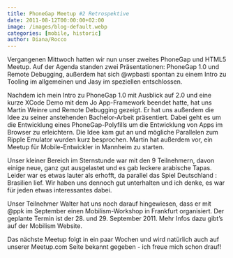 ```yaml
---
title: PhoneGap Meetup #2 Retrospektive
date: 2011-08-12T00:00:00+02:00
image: /images/blog-default.webp
categories: [mobile, historic]
author: Diana/Rocco
---
```


<div class="entry-content">
Vergangenen Mittwoch hatten wir nun unser zweites PhoneGap und HTML5 Meetup. Auf der Agenda standen zwei Präsentationen: PhoneGap 1.0 und Remote Debugging, außerdem hat sich @wpbasti spontan zu einem Intro zu Tooling im allgemeinen und Jasy im speziellen entschlossen. 



Nachdem ich mein Intro zu PhoneGap 1.0 mit Ausblick auf 2.0 und eine kurze XCode Demo mit dem Jo App-Framework beendet hatte, hat uns Martin Weinre und Remote Debugging gezeigt. Er hat uns außerdem die Idee zu seiner anstehenden Bachelor-Arbeit präsentiert. Dabei geht es um die Entwicklung eines PhoneGap-Polyfills um die Entwicklung von Apps im Browser zu erleichtern. Die Idee kam gut an und mögliche Parallelen zum Ripple Emulator wurden kurz besprochen. Martin hat außerdem vor, ein Meetup für Mobile-Entwickler in Mannheim zu starten.



Unser kleiner Bereich im Sternstunde war mit den 9 Teilnehmern, davon einige neue, ganz gut ausgelastet und es gab leckere arabische Tapas. Leider war es etwas lauter als erhofft, da parallel das Spiel Deutschland : Brasilien lief. Wir haben uns dennoch gut unterhalten und ich denke, es war für jeden etwas interessantes dabei.



Unser Teilnehmer Walter hat uns noch darauf hingewiesen, dass er mit @ppk im September einen Mobilism-Workshop in Frankfurt organisiert. Der geplante Termin ist der 28. und 29. September 2011. Mehr Infos dazu gibt’s auf der Mobilism Website.



Das nächste Meetup folgt in ein paar Wochen und wird natürlich auch auf unserer Meetup.com Seite bekannt gegeben - ich freue mich schon drauf!
</div>

